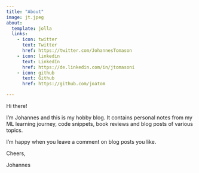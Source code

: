 ```yaml
---
title: "About"
image: jt.jpeg
about:
  template: jolla
  links:
    - icon: twitter
      text: Twitter
      href: https://twitter.com/JohannesTomason
    - icon: linkedin
      text: LinkedIn
      href: https://de.linkedin.com/in/jtomasoni
    - icon: github
      text: Github
      href: https://github.com/joatom

---
```


Hi there!

I’m Johannes and this is my hobby blog. It contains personal notes from my ML learning journey, code snippets, book reviews and blog posts of various topics.

I’m happy when you leave a comment on blog posts you like.

Cheers,

Johannes
